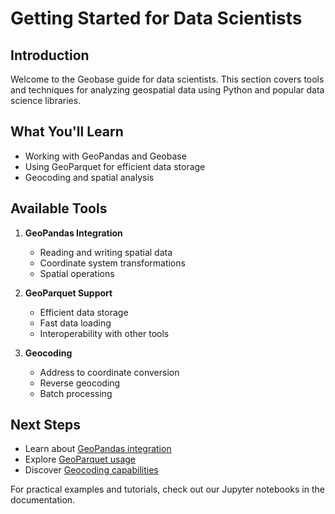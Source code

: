 # Getting Started for Data Scientists

## Introduction
Welcome to the Geobase guide for data scientists. This section covers tools and techniques for analyzing geospatial data using Python and popular data science libraries.

## What You'll Learn
- Working with GeoPandas and Geobase
- Using GeoParquet for efficient data storage
- Geocoding and spatial analysis

## Available Tools
1. **GeoPandas Integration**
   - Reading and writing spatial data
   - Coordinate system transformations
   - Spatial operations

2. **GeoParquet Support**
   - Efficient data storage
   - Fast data loading
   - Interoperability with other tools

3. **Geocoding**
   - Address to coordinate conversion
   - Reverse geocoding
   - Batch processing

## Next Steps
- Learn about [GeoPandas integration](./geopandas)
- Explore [GeoParquet usage](./geoparquet)
- Discover [Geocoding capabilities](./geocoding)

For practical examples and tutorials, check out our Jupyter notebooks in the documentation.
